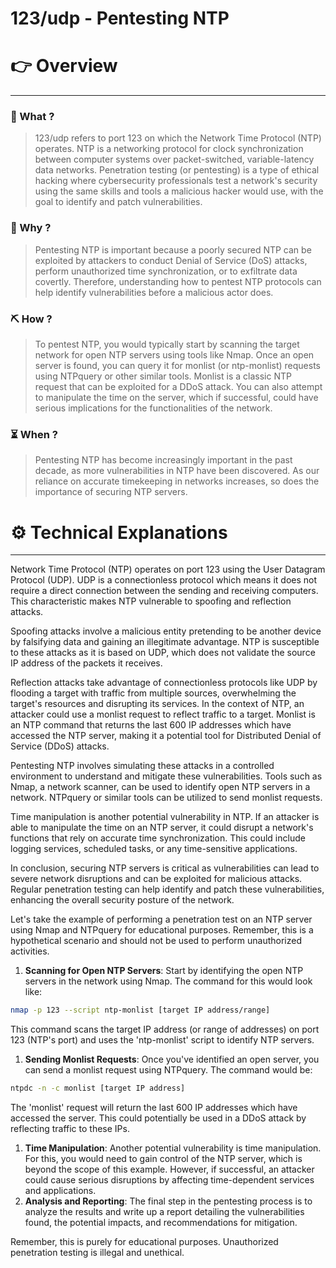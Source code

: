 # 123/udp - Pentesting NTP


# 👉 Overview

---

### 👀 What ?

> 123/udp refers to port 123 on which the Network Time Protocol (NTP) operates. NTP is a networking protocol for clock synchronization between computer systems over packet-switched, variable-latency data networks. Penetration testing (or pentesting) is a type of ethical hacking where cybersecurity professionals test a network's security using the same skills and tools a malicious hacker would use, with the goal to identify and patch vulnerabilities.
> 

### 🧐 Why ?

> Pentesting NTP is important because a poorly secured NTP can be exploited by attackers to conduct Denial of Service (DoS) attacks, perform unauthorized time synchronization, or to exfiltrate data covertly. Therefore, understanding how to pentest NTP protocols can help identify vulnerabilities before a malicious actor does.
> 

### ⛏️ How ?

> To pentest NTP, you would typically start by scanning the target network for open NTP servers using tools like Nmap. Once an open server is found, you can query it for monlist (or ntp-monlist) requests using NTPquery or other similar tools. Monlist is a classic NTP request that can be exploited for a DDoS attack. You can also attempt to manipulate the time on the server, which if successful, could have serious implications for the functionalities of the network.
> 

### ⏳ When ?

> Pentesting NTP has become increasingly important in the past decade, as more vulnerabilities in NTP have been discovered. As our reliance on accurate timekeeping in networks increases, so does the importance of securing NTP servers.
> 

# ⚙️ Technical Explanations

---

Network Time Protocol (NTP) operates on port 123 using the User Datagram Protocol (UDP). UDP is a connectionless protocol which means it does not require a direct connection between the sending and receiving computers. This characteristic makes NTP vulnerable to spoofing and reflection attacks.

Spoofing attacks involve a malicious entity pretending to be another device by falsifying data and gaining an illegitimate advantage. NTP is susceptible to these attacks as it is based on UDP, which does not validate the source IP address of the packets it receives.

Reflection attacks take advantage of connectionless protocols like UDP by flooding a target with traffic from multiple sources, overwhelming the target's resources and disrupting its services. In the context of NTP, an attacker could use a monlist request to reflect traffic to a target. Monlist is an NTP command that returns the last 600 IP addresses which have accessed the NTP server, making it a potential tool for Distributed Denial of Service (DDoS) attacks.

Pentesting NTP involves simulating these attacks in a controlled environment to understand and mitigate these vulnerabilities. Tools such as Nmap, a network scanner, can be used to identify open NTP servers in a network. NTPquery or similar tools can be utilized to send monlist requests.

Time manipulation is another potential vulnerability in NTP. If an attacker is able to manipulate the time on an NTP server, it could disrupt a network's functions that rely on accurate time synchronization. This could include logging services, scheduled tasks, or any time-sensitive applications.

In conclusion, securing NTP servers is critical as vulnerabilities can lead to severe network disruptions and can be exploited for malicious attacks. Regular penetration testing can help identify and patch these vulnerabilities, enhancing the overall security posture of the network.

Let's take the example of performing a penetration test on an NTP server using Nmap and NTPquery for educational purposes. Remember, this is a hypothetical scenario and should not be used to perform unauthorized activities.

1. **Scanning for Open NTP Servers**: Start by identifying the open NTP servers in the network using Nmap. The command for this would look like:

```bash
nmap -p 123 --script ntp-monlist [target IP address/range]

```

This command scans the target IP address (or range of addresses) on port 123 (NTP's port) and uses the 'ntp-monlist' script to identify NTP servers.

1. **Sending Monlist Requests**: Once you've identified an open server, you can send a monlist request using NTPquery. The command would be:

```bash
ntpdc -n -c monlist [target IP address]

```

The 'monlist' request will return the last 600 IP addresses which have accessed the server. This could potentially be used in a DDoS attack by reflecting traffic to these IPs.

1. **Time Manipulation**: Another potential vulnerability is time manipulation. For this, you would need to gain control of the NTP server, which is beyond the scope of this example. However, if successful, an attacker could cause serious disruptions by affecting time-dependent services and applications.
2. **Analysis and Reporting**: The final step in the pentesting process is to analyze the results and write up a report detailing the vulnerabilities found, the potential impacts, and recommendations for mitigation.

Remember, this is purely for educational purposes. Unauthorized penetration testing is illegal and unethical.

